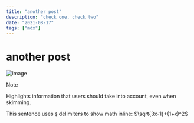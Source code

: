 ```yaml
---
title: "another post"
description: "check one, check two"
date: "2021-08-17"
tags: ["mdx"]
---
```



# another post

![image](/arrow.svg) 

> [!NOTE]
> Highlights information that users should take into account, even when skimming.

This sentence uses `$` delimiters to show math inline:  $\sqrt{3x-1}+(1+x)^2$
